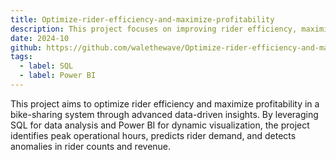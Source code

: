```yaml
---
title: Optimize-rider-efficiency-and-maximize-profitability
description: This project focuses on improving rider efficiency, maximizing profitability, and detecting anomalies in a bike-sharing system using advanced data analysis techniques. By leveraging SQL for data processing, predictive modeling, anomaly detection, and integrating Power BI for visualization, this project delivers actionable insights to optimize operational strategies.
date: 2024-10
github: https://github.com/walethewave/Optimize-rider-efficiency-and-maximize-profitability
tags:
  - label: SQL
  - label: Power BI
---
```


This project aims to optimize rider efficiency and maximize profitability in a bike-sharing system through advanced data-driven insights. By leveraging SQL for data analysis and Power BI for dynamic visualization, the project identifies peak operational hours, predicts rider demand, and detects anomalies in rider counts and revenue.